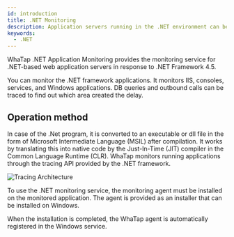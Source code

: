 ```yaml
---
id: introduction
title: .NET Monitoring
description: Application servers running in the .NET environment can be monitored.
keywords:
  - .NET
---
```



WhaTap .NET Application Monitoring provides the monitoring service for .NET-based web application servers in response to .NET Framework 4.5.

You can monitor the .NET framework applications. It monitors IIS, consoles, services, and Windows applications. DB queries and outbound calls can be traced to find out which area created the delay.


<Apmcommonintro />

## Operation method

In case of the .Net program, it is converted to an executable or dll file in the form of Microsoft Intermediate Language (MSIL) after compilation. It works by translating this into native code by the Just-In-Time (JIT) compiler in the Common Language Runtime (CLR). WhaTap monitors running applications through the tracing API provided by the .NET framework.

![Tracing Architecture](https://img.whatap.io/media/agent_dotnet/install/profiling-architecture.png)

To use the .NET monitoring service, the monitoring agent must be installed on the monitored application. The agent is provided as an installer that can be installed on Windows.

When the installation is completed, the WhaTap agent is automatically registered in the Windows service.

